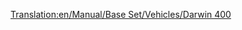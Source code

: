 [[Translation:en/Manual/Base Set/Vehicles/Darwin 400]]

{{en/Aircraft|Name=Darwin 400
|Image=[[File:en/Boeing757.png|Darwin 400]]
|Cost=36.919 (73,828)
|Speed=947 kph (592 MPH)
|Annual=5.906 (11,812)
|Designed=1982
|Lifespan=25
|Capacity=200 passengers & 25 bags of mail
|Description=Standard jet plane, large airports preferred.
|Real-life=Boeing 757
}}